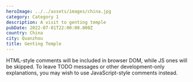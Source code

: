 ```yaml
---
heroImage: ../../assets/images/china.jpg
category: Category 1
description: A visit to genting temple
pubDate: 2022-07-01T22:00:00.000Z
country: China
city: Quanzhou
title: Genting Temple
---
```


HTML-style comments will be included in browser DOM, while JS ones will be skipped. To leave TODO messages or other development-only explanations, you may wish to use JavaScript-style comments instead.

